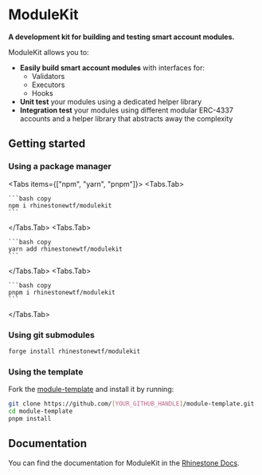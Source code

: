 
# ModuleKit

**A development kit for building and testing smart account modules.**

ModuleKit allows you to:

- **Easily build smart account modules** with interfaces for:
  - Validators
  - Executors
  - Hooks
- **Unit test** your modules using a dedicated helper library
- **Integration test** your modules using different modular ERC-4337 accounts and a helper library that abstracts away the complexity

## Getting started

### Using a package manager

<Tabs items={["npm", "yarn", "pnpm"]}>
  <Tabs.Tab>

    ```bash copy
    npm i rhinestonewtf/modulekit
    ```

  </Tabs.Tab>
  <Tabs.Tab>
    
    ```bash copy
    yarn add rhinestonewtf/modulekit
    ```

  </Tabs.Tab>
  <Tabs.Tab>
  
    ```bash copy
    pnpm i rhinestonewtf/modulekit
    ```

  </Tabs.Tab>
</Tabs>

### Using git submodules

```bash copy
forge install rhinestonewtf/modulekit
```

### Using the template

Fork the [module-template](https://github.com/rhinestonewtf/module-template) and install it by running:

```bash copy
git clone https://github.com/[YOUR_GITHUB_HANDLE]/module-template.git
cd module-template
pnpm install
```

## Documentation

You can find the documentation for ModuleKit in the [Rhinestone Docs](https://docs.rhinestone.wtf/modulekit).
